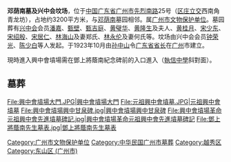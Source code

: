 {{expand|time=2018-07-18T08:30:07+00:00}}
{{unreferenced|time=2018-07-18T08:30:07+00:00}}
{{文物保护单位
|名称 = 邓荫南墓及兴中会坟场
|图片 = 鄧上將蔭南紀念碑.JPG
|说明 = 
|级别 = 市、县级文物保护单位
|省名 = 广东省
|市/县名 = 广州市
|所在 = 越秀区先烈南路25号
|坐标 =<!-- 请使用{{Coord}}模板 -->
|分类 = 近现代重要史迹及代表性建筑
|时代 = 1926
|编号 = 
|登录 = 1983年8月
}}
{{coord|23|8|8.16|N|113|17|10.72|E|display=title|region:CH_type}}

'''邓荫南墓及兴中会坟场'''，位于[[中国|中国]][[广东省|广东省]][[广州市|广州市]][[先烈路_(广州)|先烈南路]]25号（[[区庄立交|区庄立交]]西南角青龙坊），占地约3200平方米，与[[邓荫南|邓荫南]]墓园相邻。属[[广州市文物保护单位|广州市文物保护单位]]。墓园葬有[[兴中会|兴中会]]会员[[潘嘉|潘嘉]]、[[甄壁|甄壁]]、[[甄吉庭|甄吉庭]]、[[黄璧华|黄璧华]]、[[黄隆生|黄隆生]]及夫人、[[黄桂月|黄桂月]]、[[宋少东|宋少东]]、[[宋绍殷|宋绍殷]]、[[宋居仁|宋居仁]]、[[林海山|林海山]]及妻郑氏、[[林永伦|林永伦]]及妻何氏等。坟场由兴中会会员[[钟荣光|钟荣光]]、[[陈少白|陈少白]]等人发起。于1923年10月由[[孙中山|孙中山]]令[[广东省省长|广东省省长]]在[[广州|广州]]市建立。

現時進入興中會墳場需在鄧上將蔭南紀念碑前的入口進入（[[執信中學|執信中學]]斜對面）。

== 墓葬 ==
<gallery>
File:興中會墳場大門.JPG|興中會墳場大門
File:元祖興中會墳墓.JPG|元祖興中會墳墓
File:興中會墳場興中甘泉碑.jpg|興中會墳場興中甘泉碑
File:興中會墳場革命元祖興中會先進墳墓碑記.jpg|興中會墳場革命元祖興中會先進墳墓碑記
File:鄧上將蔭南先生墓表.jpg|鄧上將蔭南先生墓表
</gallery>

{{commonscat|Revive China Society Cemetery}}
[[Category:广州市文物保护单位|Category:广州市文物保护单位]]
[[Category:中华民国广州市墓葬|Category:中华民国广州市墓葬]]
[[Category:越秀区|Category:越秀区]]
[[Category:东山区_(广州市)|Category:东山区 (广州市)]]